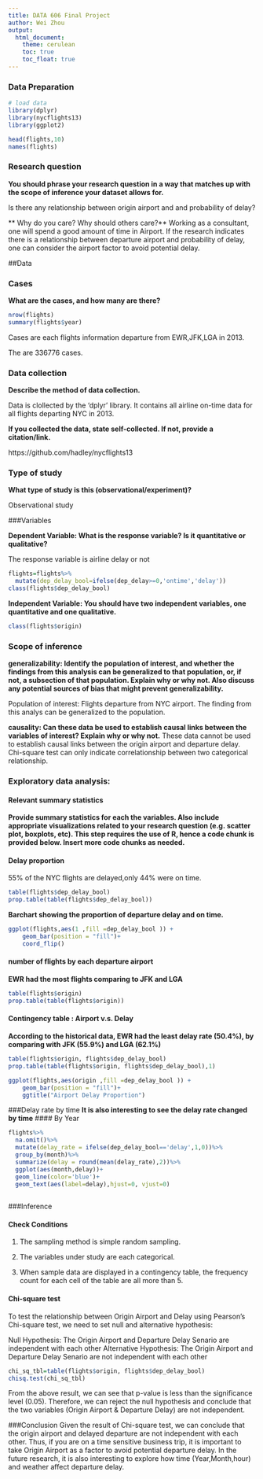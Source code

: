 ```yaml
---
title: DATA 606 Final Project
author: Wei Zhou
output: 
  html_document:
    theme: cerulean
    toc: true
    toc_float: true
---
```


### Data Preparation

```r
# load data
library(dplyr)
library(nycflights13)
library(ggplot2)

head(flights,10)
names(flights)
```


### Research question 

**You should phrase your research question in a way that matches up with the scope of inference your dataset allows for.**

Is there any relationship between origin airport and and probability of delay? 

** Why do you care? Why should others care?**
Working as a consultant, one will spend a good amount of time in Airport. If the research indicates there is a relationship between departure airport and probability of delay, one can consider the airport factor to avoid potential delay. 

##Data

### Cases 

**What are the cases, and how many are there?**

```r
nrow(flights)
summary(flights$year)
```

Cases are each flights information departure from EWR,JFK,LGA in 2013. 

The are 336776 cases.


### Data collection 

**Describe the method of data collection.**

Data is clollected by the 'dplyr' library. It contains all airline on-time data for all flights departing NYC in 2013. 

**If you collected the data, state self-collected. If not, provide a citation/link.**

https://github.com/hadley/nycflights13


### Type of study 

**What type of study is this (observational/experiment)?**

Observational study

###Variables

**Dependent Variable: What is the response variable? Is it quantitative or qualitative?**

The response variable is airline delay or not
```r
flights=flights%>%
  mutate(dep_delay_bool=ifelse(dep_delay>=0,'ontime','delay'))
class(flights$dep_delay_bool)
```

**Independent Variable: You should have two independent variables, one quantitative and one qualitative.**
```r
class(flights$origin)
```


### Scope of inference
**generalizability: Identify the population of interest, and whether the findings from this analysis can be generalized to that population, or, if not, a subsection of that population. Explain why or why not. Also discuss any potential sources of bias that might prevent generalizability.**


Population of interest: Flights departure from NYC airport. 
The finding from this analys can be generalized to the population.

**causality: Can these data be used to establish causal links between the variables of interest? Explain why or why not.**
These data cannot be used to establish causal links between the origin airport and departure delay. Chi-square test can only indicate correlationship between two categorical relationship. 


### Exploratory data analysis:

#### Relevant summary statistics 
**Provide summary statistics for each the variables. Also include appropriate visualizations related to your research question (e.g. scatter plot, boxplots, etc). This step requires the use of R, hence a code chunk is provided below. Insert more code chunks as needed.**

#### Delay proportion
55% of the NYC flights are delayed,only 44% were on time.
```r
table(flights$dep_delay_bool)
prop.table(table(flights$dep_delay_bool))

```
**Barchart showing the proportion of departure delay and on time.**
```r
ggplot(flights,aes(1 ,fill =dep_delay_bool )) + 
    geom_bar(position = "fill")+
    coord_flip()
```

#### number of flights by each departure airport
**EWR had the most flights comparing to JFK and LGA**
```r
table(flights$origin)
prop.table(table(flights$origin))
```

#### Contingency table : Airport v.s. Delay
**According to the historical data, EWR had the least delay rate (50.4%), by comparing with JFK (55.9%) and LGA (62.1%)**
```r
table(flights$origin, flights$dep_delay_bool)
prop.table(table(flights$origin, flights$dep_delay_bool),1)
```
```r
ggplot(flights,aes(origin ,fill =dep_delay_bool )) + 
    geom_bar(position = "fill")+
    ggtitle("Airport Delay Proportion")
```
###Delay rate by time
**It is also interesting to see the delay rate changed by time**
#### By Year
```r
flights%>%
  na.omit()%>%
  mutate(delay_rate = ifelse(dep_delay_bool=='delay',1,0))%>%
  group_by(month)%>%
  summarize(delay = round(mean(delay_rate),2))%>%
  ggplot(aes(month,delay))+
  geom_line(color='blue')+
  geom_text(aes(label=delay),hjust=0, vjust=0)
  
```

###Inference

#### Check Conditions
1. The sampling method is simple random sampling.

2. The variables under study are each categorical.

3. When sample data are displayed in a contingency table, the  frequency count for each cell of the table are all more than 5.

#### Chi-square test

To test the relationship between Origin Airport and Delay using Pearson's Chi-square test, we need to set null and alternative hypothesis: 

Null Hypothesis: The Origin Airport and Departure Delay Senario are independent with each other
Alternative Hypothesis: The Origin Airport and Departure Delay Senario are not independent with each other
```r
chi_sq_tbl=table(flights$origin, flights$dep_delay_bool)
chisq.test(chi_sq_tbl)
```
From the above result, we can see that p-value is less than the significance level (0.05). Therefore, we can reject the null hypothesis and conclude that the two variables (Origin Airport & Departure Delay) are not independent.

###Conclusion
Given the result of Chi-square test, we can conclude that the origin airport and delayed departure are not independent with each other. Thus, if you are on a time sensitive business trip, it is important to take Origin Airport as a factor to avoid potential departure delay. In the future research, it is also interesting to explore how time (Year,Month,hour) and weather affect departure delay. 




